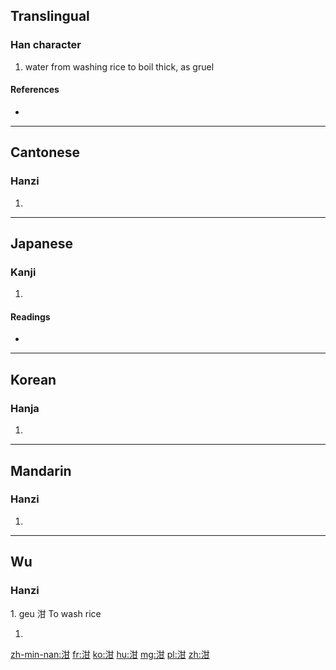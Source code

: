 ==Translingual==

===Han character===
{{Han char|rn=85|rad=水|as=05|sn=8|four=3417<sub>0</sub>|canj=水廿一 (ETM)}}

# water from washing rice to boil thick, as gruel

====References====
* {{Han ref|kx=0616.100|dkj=17289|dj=1010.010|hdz=31580.010|uh=6CD4|ud=27860|bh=CCF4|bd=52468}}

----

==Cantonese==

===Hanzi===
{{yue-hanzi|jyut=gam1|y=gam1}}

# {{defn|lang=yue|sort=水05}}

----

==Japanese==

===Kanji===
{{ja-kanji|grade=|rs=水05}}

# {{defn|lang=ja|sort=水05}}

====Readings====
* {{ja-readings|on=[[かん]] (kan), [[ごん]] (gon)|kun=}}

----

==Korean==

===Hanja===
{{ko-hanja|hangeul=검|eumhun=|rv=geom|mr=kŏm|y=kem}}

# {{defn|lang=ko|sort=水05}}

----

==Mandarin==

===Hanzi===
{{cmn-hanzi|pin=[[gān]] ([[gan1]])|wg=kan<sup>1</sup>}}

# {{defn|lang=cmn|sort=水05}}

----

==Wu==

===Hanzi===
1. geu 泔 To wash rice

# {{defn|wuu}}

[[zh-min-nan:泔]]
[[fr:泔]]
[[ko:泔]]
[[hu:泔]]
[[mg:泔]]
[[pl:泔]]
[[zh:泔]]